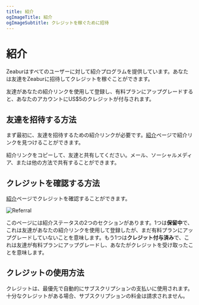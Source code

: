 ```yaml
---
title: 紹介
ogImageTitle: 紹介
ogImageSubtitle: クレジットを稼ぐために招待
---
```


# 紹介

Zeaburはすべてのユーザーに対して紹介プログラムを提供しています。あなたは友達をZeaburに招待してクレジットを稼ぐことができます。

友達があなたの紹介リンクを使用して登録し、有料プランにアップグレードすると、あなたのアカウントにUS$5のクレジットが付与されます。

## 友達を招待する方法

まず最初に、友達を招待するための紹介リンクが必要です。[紹介](https://dash.zeabur.com/account/referral)ページで紹介リンクを見つけることができます。

紹介リンクをコピーして、友達と共有してください。メール、ソーシャルメディア、または他の方法で共有することができます。

## クレジットを確認する方法

[紹介](https://dash.zeabur.com/account/referral)ページでクレジットを確認することができます。

![Referral](/referral/referral.png)

このページには紹介ステータスの2つのセクションがあります。1つは**保留中**で、これは友達があなたの紹介リンクを使用して登録したが、まだ有料プランにアップグレードしていないことを意味します。もう1つは**クレジット付与済み**で、これは友達が有料プランにアップグレードし、あなたがクレジットを受け取ったことを意味します。

## クレジットの使用方法

クレジットは、最優先で自動的にサブスクリプションの支払いに使用されます。十分なクレジットがある場合、サブスクリプションの料金は請求されません。